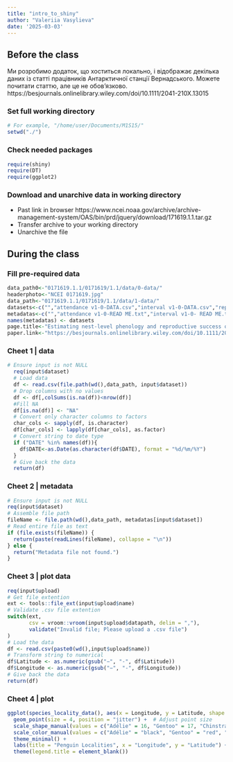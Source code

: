```yaml
---
title: "intro_to_shiny"
author: "Valeriia Vasylieva"
date: '2025-03-03'
---
```


## Before the class

Ми розробимо додаток, що хоститься локально, і відображає декілька даних із 
статті працівників Антарктичної станції Вернадського. 
Можете почитати статтю, але це не обов'язково.
https://besjournals.onlinelibrary.wiley.com/doi/10.1111/2041-210X.13015 

### Set full working directory

```r
# For example, "/home/user/Documents/M1S15/"
setwd("./")
```

### Check needed packages

```r
require(shiny)
require(DT)
require(ggplot2)
```

### Download and unarchive data in working directory

* Past link in browser
  https://www.ncei.noaa.gov/archive/archive-management-system/OAS/bin/prd/jquery/download/171619.1.1.tar.gz 
* Transfer archive to your working directory
* Unarchive the file





## During the class

### Fill pre-required data

```r
data_path0<-"0171619.1.1/0171619/1.1/data/0-data/"
headerphoto<-"NCEI 0171619.jpg"
data_path<-"0171619.1.1/0171619/1.1/data/1-data/"
datasets<-c("","attendance v1-0-DATA.csv","interval v1-0-DATA.csv","repro v1-1-DATA.csv","validation v1-1-DATA.csv")
metadatas<-c("","attendance v1-0-READ ME.txt","interval v1-0- READ ME.txt","repro v1-1-READ ME.txt","validation v1-1-READ ME.txt")
names(metadatas) <- datasets
page.title<-"Estimating nest-level phenology and reproductive success of colonial seabirds using time-lapse cameras"
paper.link<-"https://besjournals.onlinelibrary.wiley.com/doi/10.1111/2041-210X.13015"
```

### Cheet 1 | data

```r
# Ensure input is not NULL
  req(input$dataset)  
  # Load data
  df <- read.csv(file.path(wd(),data_path, input$dataset))
  # Drop columns with no values
  df <- df[,colSums(is.na(df))<nrow(df)]
  #Fill NA
  df[is.na(df)] <- "NA"
  # Convert only character columns to factors
  char_cols <- sapply(df, is.character)
  df[char_cols] <- lapply(df[char_cols], as.factor)
  # Convert string to date type
  if ("DATE" %in% names(df)){
    df$DATE<-as.Date(as.character(df$DATE), format = "%d/%m/%Y")
  }
  # Give back the data
  return(df)
```

### Cheet 2 | metadata

```r
# Ensure input is not NULL
req(input$dataset)  
# Assemble file path
fileName <- file.path(wd(),data_path, metadatas[input$dataset])  
# Read entire file as text
if (file.exists(fileName)) {
  return(paste(readLines(fileName), collapse = "\n")) 
} else {
  return("Metadata file not found.")
}
```

### Cheet 3 | plot data

```r
req(input$upload)
# Get file extention
ext <- tools::file_ext(input$upload$name)
# Validate .csv file extention
switch(ext,
       csv = vroom::vroom(input$upload$datapath, delim = ","),
       validate("Invalid file; Please upload a .csv file")
)
# Load the data
df <- read.csv(paste0(wd(),input$upload$name))
# Transform string to numerical 
df$Latitude <- as.numeric(gsub("−", "-", df$Latitude))
df$Longitude <- as.numeric(gsub("−", "-", df$Longitude))
# Give back the data
return(df)
```

### Cheet 4 | plot

```r
ggplot(species_locality_data(), aes(x = Longitude, y = Latitude, shape = Species, color = Species)) +
  geom_point(size = 4, position = "jitter") +  # Adjust point size
  scale_shape_manual(values = c("Adélie" = 16, "Gentoo" = 17, "Chinstrap" = 15)) +
  scale_color_manual(values = c("Adélie" = "black", "Gentoo" = "red", "Chinstrap" = "blue")) +
  theme_minimal() +
  labs(title = "Penguin Localities", x = "Longitude", y = "Latitude") +
  theme(legend.title = element_blank())
```


